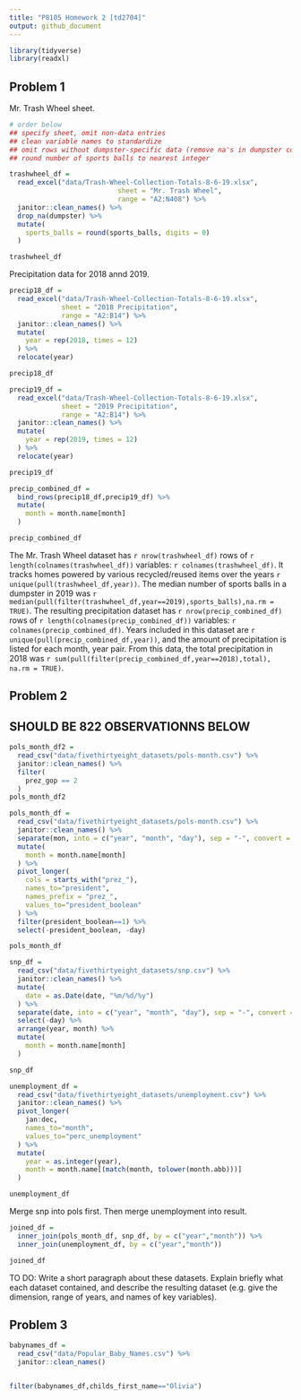 ```yaml
---
title: "P8105 Homework 2 [td2704]"
output: github_document
---
```



```r

library(tidyverse)
library(readxl)

```

## Problem 1

Mr. Trash Wheel sheet.

```r

# order below
## specify sheet, omit non-data entries
## clean variable names to standardize
## omit rows without dumpster-specific data (remove na's in dumpster column)
## round number of sports balls to nearest integer

trashwheel_df = 
  read_excel("data/Trash-Wheel-Collection-Totals-8-6-19.xlsx",
                           sheet = "Mr. Trash Wheel",
                           range = "A2:N408") %>%
  janitor::clean_names() %>%
  drop_na(dumpster) %>%
  mutate(
    sports_balls = round(sports_balls, digits = 0)
  )

trashwheel_df

```

Precipitation data for 2018 annd 2019.

```r

precip18_df = 
  read_excel("data/Trash-Wheel-Collection-Totals-8-6-19.xlsx",
             sheet = "2018 Precipitation",
             range = "A2:B14") %>%
  janitor::clean_names() %>%
  mutate(
    year = rep(2018, times = 12)
  ) %>%
  relocate(year)

precip18_df

```

```r

precip19_df = 
  read_excel("data/Trash-Wheel-Collection-Totals-8-6-19.xlsx",
             sheet = "2019 Precipitation",
             range = "A2:B14") %>%
  janitor::clean_names() %>%
  mutate(
    year = rep(2019, times = 12)
  ) %>%
  relocate(year)

precip19_df

```

```r

precip_combined_df = 
  bind_rows(precip18_df,precip19_df) %>%
  mutate(
    month = month.name[month]
  )

precip_combined_df

```

The Mr. Trash Wheel dataset has `r nrow(trashwheel_df)` rows of 
`r length(colnames(trashwheel_df))` variables: `r colnames(trashwheel_df)`.
It tracks homes powered by various recycled/reused items over the years
`r unique(pull(trashwheel_df,year))`. The median number of sports balls in a 
dumpster in 2019 was `r median(pull(filter(trashwheel_df,year==2019),sports_balls),na.rm = TRUE)`.
The resulting precipitation dataset has `r nrow(precip_combined_df)` rows of 
`r length(colnames(precip_combined_df))` variables: `r colnames(precip_combined_df)`.
Years included in this dataset are `r unique(pull(precip_combined_df,year))`,
and the amount of precipitation is listed for each month, year pair.
From this data, the total precipitation in 2018 was 
`r sum(pull(filter(precip_combined_df,year==2018),total), na.rm = TRUE)`.


## Problem 2

## SHOULD BE 822 OBSERVATIONNS BELOW

```r

pols_month_df2 = 
  read_csv("data/fivethirtyeight_datasets/pols-month.csv") %>%
  janitor::clean_names() %>%
  filter(
    prez_gop == 2
  )
pols_month_df2

```


```r

pols_month_df = 
  read_csv("data/fivethirtyeight_datasets/pols-month.csv") %>%
  janitor::clean_names() %>%
  separate(mon, into = c("year", "month", "day"), sep = "-", convert = TRUE) %>%
  mutate(
    month = month.name[month]
  ) %>%
  pivot_longer(
    cols = starts_with("prez_"),
    names_to="president",
    names_prefix = "prez_",
    values_to="president_boolean"
  ) %>%
  filter(president_boolean==1) %>%
  select(-president_boolean, -day)

pols_month_df
```

```r

snp_df = 
  read_csv("data/fivethirtyeight_datasets/snp.csv") %>%
  janitor::clean_names() %>%
  mutate(
    date = as.Date(date, "%m/%d/%y")
  ) %>%
  separate(date, into = c("year", "month", "day"), sep = "-", convert = TRUE) %>%
  select(-day) %>%
  arrange(year, month) %>%
  mutate(
    month = month.name[month]
  )

snp_df

```


```r

unemployment_df = 
  read_csv("data/fivethirtyeight_datasets/unemployment.csv") %>%
  janitor::clean_names() %>%
  pivot_longer(
    jan:dec,
    names_to="month",
    values_to="perc_unemployment"
  ) %>%
  mutate(
    year = as.integer(year),
    month = month.name[(match(month, tolower(month.abb)))]
  )

unemployment_df

```

Merge snp into pols first. Then merge unemployment into result.

```r

joined_df = 
  inner_join(pols_month_df, snp_df, by = c("year","month")) %>%
  inner_join(unemployment_df, by = c("year","month"))

joined_df

```

TO DO:
Write a short paragraph about these datasets. Explain briefly what each dataset contained, and describe the resulting dataset (e.g. give the dimension, range of years, and names of key variables).


## Problem 3



```r

babynames_df = 
  read_csv("data/Popular_Baby_Names.csv") %>%
  janitor::clean_names()


filter(babynames_df,childs_first_name=="Olivia")
```


